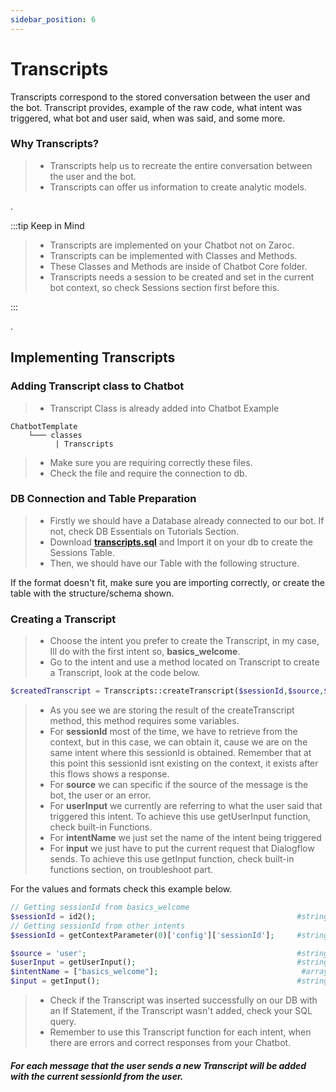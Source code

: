 ```yaml
---
sidebar_position: 6
---
```


# Transcripts


Transcripts correspond to the stored conversation between the user and the bot. Transcript provides, example of the raw code, what intent was triggered, what bot and user said, when was said, and some more.

### Why Transcripts?

> - Transcripts help us to recreate the entire conversation between the user and the bot.
> - Transcripts can offer us information to create analytic models.

.

:::tip Keep in Mind

> - Transcripts are implemented on your Chatbot not on Zaroc.
> - Transcripts can be implemented with Classes and Methods.
> - These Classes and Methods are inside of Chatbot Core folder.
> - Transcripts needs a session to be created and set in the current bot context, so check Sessions section first before this.

:::

.

## Implementing Transcripts

### Adding Transcript class to Chatbot

> - Transcript Class is already added into Chatbot Example

```shell
ChatbotTemplate
    └─── classes
          | Transcripts
```

> - Make sure you are requiring correctly these files.
> - Check the file and require the connection to db.

### DB Connection and Table Preparation

> - Firstly we should have a Database already connected to our bot. If not, check DB Essentials on Tutorials Section.
> - Download [**transcripts.sql**](https://drive.google.com/file/d/1EKIRdqhJ3uGhLJgboveBrgMljGuHmqNj/view?usp=sharing) and Import it on your db to create the Sessions Table.
> - Then, we should have our Table with the following structure.

<!-- ## IMG -->

If the format doesn't fit, make sure you are importing correctly, or create the table with the structure/schema shown.

### Creating a Transcript

> - Choose the intent you prefer to create the Transcript, in my case, Ill do with the first intent so, **basics_welcome**.
> - Go to the intent and use a method located on Transcript to create a Transcript, look at the code below.

<Tabs>
<TabItem value="php" label="PHP">

```php
$createdTranscript = Transcripts::createTranscript($sessionId,$source,$userInput,$intentName,$input);
```

</TabItem>
</Tabs>

> - As you see we are storing the result of the createTranscript method, this method requires some variables.
> - For **sessionId** most of the time, we have to retrieve from the context, but in this case, we can obtain it, cause we are on the same intent where this sessionId is obtained. Remember that at this point this sessionId isnt existing on the context, it exists after this flows shows a response.
> - For **source** we can specific if the source of the message is the bot, the user or an error.
> - For **userInput** we currently are referring to what the user said that triggered this intent. To achieve this use getUserInput function, check built-in Functions.
> - For **intentName** we just set the name of the intent being triggered
> - For **input** we just have to put the current request that Dialogflow sends. To achieve this use getInput function, check built-in functions section, on troubleshoot part.

For the values and formats check this example below.

<Tabs>
<TabItem value="php" label="PHP">

```php
// Getting sessionId from basics_welcome
$sessionId = id2();                                             #string
// Getting sessionId from other intents
$sessionId = getContextParameter(0)['config']['sessionId'];     #string

$source = 'user';                                               #string
$userInput = getUserInput();                                    #string
$intentName = ["basics_welcome"];                                #array
$input = getInput();                                            #string
```

</TabItem>
</Tabs>

> - Check if the Transcript was inserted successfully on our DB with an If Statement, if the Transcript wasn't added, check your SQL query.
> - Remember to use this Transcript function for each intent, when there are errors and correct responses from your Chatbot.

<!-- ## IMG -->

##### For each message that the user sends a new Transcript will be added with the current sessionId from the user.
